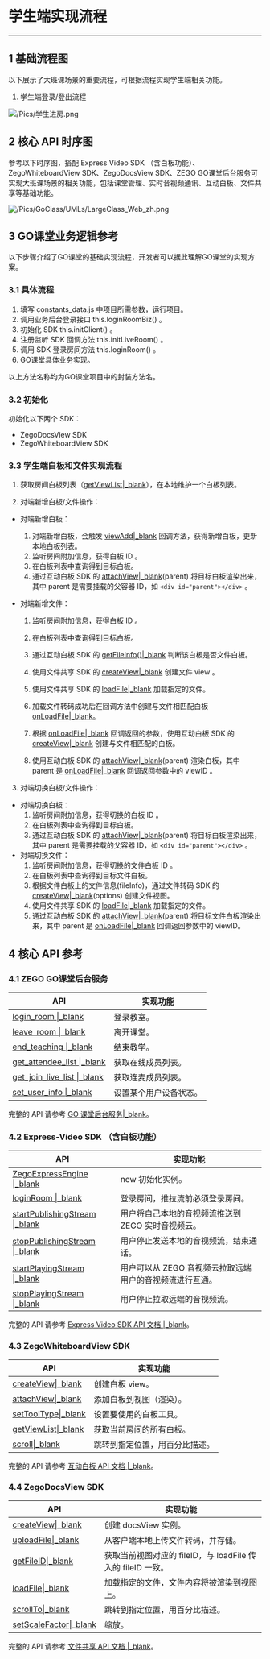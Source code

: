 <style>
table th:nth-of-type(1) { min-width: 120px; width: 30%; }
table th:nth-of-type(2) { min-width: 120px; width: 70%; }
table {width: 100%;}
</style>

# 学生端实现流程
---

## 1 基础流程图
以下展示了大班课场景的重要流程，可根据流程实现学生端相关功能。

1. 学生端登录/登出流程

![/Pics/学生进房.png](/Pics/学生进房.png)

## 2 核心 API 时序图
参考以下时序图，搭配 Express Video SDK （含白板功能）、ZegoWhiteboardView SDK、ZegoDocsView SDK、ZEGO GO课堂后台服务可实现大班课场景的相关功能，包括课堂管理、实时音视频通讯、互动白板、文件共享等基础功能。

![/Pics/GoClass/UMLs/LargeClass_Web_zh.png](/Pics/GoClass/UMLs/LargeClass_Web_zh.png)

## 3 GO课堂业务逻辑参考
以下步骤介绍了GO课堂的基础实现流程，开发者可以据此理解GO课堂的实现方案。

### 3.1 具体流程
1. 填写 constants_data.js 中项目所需参数，运行项目。
2. 调用业务后台登录接口 this.loginRoomBiz() 。
3. 初始化 SDK this.initClient() 。
4. 注册监听 SDK 回调方法 this.initLiveRoom() 。
5. 调用 SDK 登录房间方法 this.loginRoom() 。
6. GO课堂具体业务实现。


<div class="mk-hint">
 
以上方法名称均为GO课堂项目中的封装方法名。 
</div>


### 3.2 初始化

初始化以下两个 SDK：

- ZegoDocsView SDK
- ZegoWhiteboardView SDK

### 3.3 学生端白板和文件实现流程

1. 获取房间白板列表（[getViewList\|_blank](/article/api?doc=WhiteBoardView_API~javascript_web~class~ZegoExpressEngine#get-view-list)），在本地维护一个白板列表。

2. 对端新增白板/文件操作：

- 对端新增白板：

  1. 对端新增白板，会触发 [viewAdd\|_blank](/article/api?doc=WhiteBoardView_API~javascript_web~interface~ZegoEvent#view-add) 回调方法，获得新增白板，更新本地白板列表。
  2. 监听房间附加信息，获得白板 ID 。
  3. 在白板列表中查询得到目标白板。
  4. 通过互动白板 SDK 的 [attachView\|_blank](/article/api?doc=WhiteBoardView_API~javascript_web~class~ZegoExpressEngine#attach-view)(parent) 将目标白板渲染出来，其中 parent 是需要挂载的父容器 ID，如 `<div id="parent"></div>` 。

- 对端新增文件：

  1. 监听房间附加信息，获得白板 ID 。

  2. 在白板列表中查询得到目标白板。

  3. 通过互动白板 SDK 的 [getFileInfo()\|_blank](/article/api?doc=WhiteBoardView_API~javascript_web~interface~ZegoWhiteboardView#get-file-info) 判断该白板是否文件白板。

  4. 使用文件共享 SDK 的 [createView\|_blank](/article/api?doc=DocsView_API~javascript_web~class~ZegoExpressDocs#create-view) 创建文件 view 。

  5. 使用文件共享 SDK 的 [loadFile\|_blank](/article/api?doc=DocsView_API~javascript_web~interface~ZegoDocsView#load-file) 加载指定的文件。

  6. 加载文件转码成功后在回调方法中创建与文件相匹配白板 [onLoadFile\|_blank](/zh/api?doc=DocsView_API~javascript_web~interface~ZegoEvent#on-load-file)。

  7. 根据 [onLoadFile\|_blank](/zh/api?doc=DocsView_API~javascript_web~interface~ZegoEvent#on-load-file) 回调返回的参数，使用互动白板 SDK 的 [createView\|_blank](https://doc-zh.zego.im/zh/api?doc=WhiteBoardView_API~javascript_web~class~ZegoExpressEngine#create-view) 创建与文件相匹配的白板。

  8. 使用互动白板 SDK 的 [attachView\|_blank](/zh/api?doc=WhiteBoardView_API~javascript_web~class~ZegoExpressEngine#attach-view)(parent) 渲染白板，其中 parent 是 [onLoadFile\|_blank](/zh/api?doc=DocsView_API~javascript_web~interface~ZegoEvent#on-load-file) 回调返回参数中的 viewID 。

        

3. 对端切换白板/文件操作：

- 对端切换白板：
  1. 监听房间附加信息，获得切换的白板 ID 。
  2. 在白板列表中查询得到目标白板。
  3. 通过互动白板 SDK 的 [attachView\|_blank](/zh/api?doc=WhiteBoardView_API~javascript_web~class~ZegoExpressEngine#attach-view)(parent) 将目标白板渲染出来，其中 parent 是需要挂载的父容器 ID，如 `<div id="parent"></div>` 。
- 对端切换文件：
   1. 监听房间附加信息，获得切换的文件白板 ID 。
   2. 在白板列表中查询得到目标文件白板。
   3. 根据文件白板上的文件信息(fileInfo)，通过文件转码 SDK 的 [createView\|_blank](https://doc-zh.zego.im/zh/api?doc=WhiteBoardView_API~javascript_web~class~ZegoExpressEngine#create-view)(options) 创建文件视图。
   4. 使用文件共享 SDK 的 [loadFile\|_blank](/zh/api?doc=DocsView_API~javascript_web~interface~ZegoDocsView#load-file) 加载指定的文件。
   5. 通过互动白板 SDK 的 [attachView\|_blank](/zh/api?doc=WhiteBoardView_API~javascript_web~class~ZegoExpressEngine#attach-view)(parent) 将目标文件白板渲染出来，其中 parent 是 [onLoadFile\|_blank](/zh/api?doc=DocsView_API~javascript_web~interface~ZegoEvent#on-load-file) 回调返回参数中的 viewID。


## 4 核心 API 参考

### 4.1 ZEGO GO课堂后台服务
 
|API|实现功能|
|-|-|
|[login_room \|_blank](#6359)| 登录教室。|
|[leave_room \|_blank](#6365)|离开课堂。|
|[end_teaching \|_blank](#6366)|结束教学。|
|[get_attendee_list \|_blank](#6360)|获取在线成员列表。|
|[get_join_live_list \|_blank](#6361)|获取连麦成员列表。|
|[set_user_info \|_blank](#6363)|设置某个用户设备状态。|

<div class="mk-hint">
 
完整的 API 请参考 [GO 课堂后台服务\|_blank](#6368)。  
</div>

### 4.2 Express-Video SDK （含白板功能） 

|API|实现功能|
|-|-|
|[ZegoExpressEngine \|_blank](/zh/api?doc=Express_Video_SDK_API~javascript_web~class~ZegoExpressEngine#constructor)|new 初始化实例。|
|[loginRoom \|_blank](/zh/api?doc=Express_Video_SDK_API~javascript_web~class~ZegoExpressEngine#login-room)|登录房间，推拉流前必须登录房间。|
|[startPublishingStream \|_blank](/zh/api?doc=Express_Video_SDK_API~javascript_web~class~ZegoExpressEngine#start-publishing-stream)|用户将自己本地的音视频流推送到 ZEGO 实时音视频云。|
|[stopPublishingStream \|_blank](/zh/api?doc=Express_Video_SDK_API~javascript_web~class~ZegoExpressEngine#stop-publishing-stream)|用户停止发送本地的音视频流，结束通话。|
|[startPlayingStream \|_blank](/zh/api?doc=Express_Video_SDK_API~javascript_web~class~ZegoExpressEngine#start-playing-stream)|用户可以从 ZEGO 音视频云拉取远端用户的音视频流进行互通。|
|[stopPlayingStream \|_blank](/zh/api?doc=Express_Video_SDK_API~javascript_web~class~ZegoExpressEngine#stop-playing-stream)|用户停止拉取远端的音视频流。|

<div class="mk-hint">
 
完整的 API 请参考 [Express Video SDK API 文档 \|_blank](/zh/api?doc=Express_Video_SDK_API~javascript_web~class)。  
</div>

### 4.3 ZegoWhiteboardView SDK 

|API|实现功能|
|-|-|
|[createView\|_blank](/article/api?doc=WhiteBoardView_API~javascript_web~class~ZegoExpressEngine#create-view)|创建白板 view。|
|[attachView\|_blank](/article/api?doc=WhiteBoardView_API~javascript_web~class~ZegoExpressEngine#attach-view)|添加白板到视图（渲染）。|
|[setToolType\|_blank](/article/api?doc=WhiteBoardView_API~javascript_web~interface~ZegoWhiteboardView#set-tool-type)|设置要使用的白板工具。|
|[getViewList\|_blank](/article/api?doc=WhiteBoardView_API~javascript_web~class~ZegoExpressEngine#get-view-list)|获取当前房间的所有白板。|
|[scroll\|_blank](/article/api?doc=WhiteBoardView_API~javascript_web~interface~ZegoWhiteboardView#scroll)|跳转到指定位置，用百分比描述。|

<div class="mk-hint">
 
完整的 API 请参考 [互动白板 API 文档 \|_blank](/zh/api?doc=WhiteBoardView_API~javascript_web~class)。  
</div>

### 4.4 ZegoDocsView SDK 

|API|实现功能|
|-|-|
|[createView\|_blank](/zh/api?doc=DocsView_API~Javascript_web~class~ZegoExpressDocs#create-view)| 创建 docsView 实例。|
|[uploadFile\|_blank](/zh/api?doc=DocsView_API~Javascript_web~class~ZegoExpressDocs#upload-file)| 从客户端本地上传文件转码，并存储。|
|[getFileID\|_blank](/article/api?doc=DocsView_API~javascript_web~interface~ZegoDocsView#get-file-id)| 获取当前视图对应的 fileID，与 loadFile 传入的 fileID 一致。|
|[loadFile\|_blank](/article/api?doc=DocsView_API~javascript_web~interface~ZegoDocsView#load-file)|加载指定的文件，文件内容将被渲染到视图上。|
|[scrollTo\|_blank](/article/api?doc=DocsView_API~javascript_web~interface~ZegoDocsView#scroll-to)|跳转到指定位置，用百分比描述。|
|[setScaleFactor\|_blank](/article/api?doc=DocsView_API~javascript_web~interface~ZegoDocsView#set-scale-factor)|缩放。|

<div class="mk-hint">
 
完整的 API 请参考 [文件共享 API 文档 \|_blank](/zh/api?doc=DocsView_API~javascript_web~class)。  
</div>

